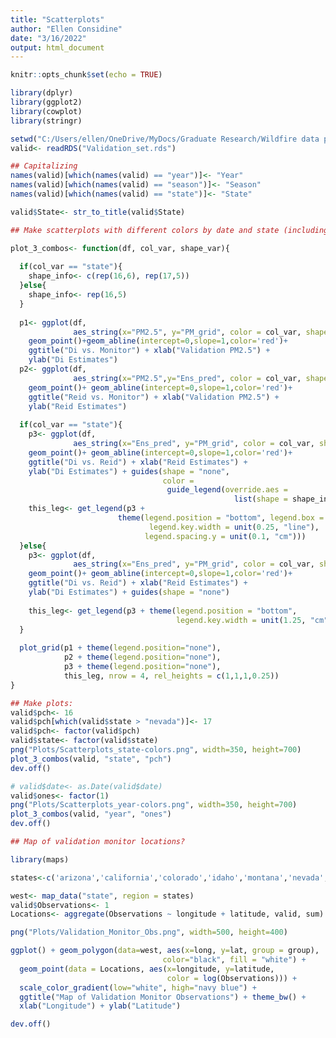 ---
title: "Scatterplots"
author: "Ellen Considine"
date: "3/16/2022"
output: html_document
---

```{r setup, include=FALSE}
knitr::opts_chunk$set(echo = TRUE)
```

```{r}
library(dplyr)
library(ggplot2)
library(cowplot)
library(stringr)

setwd("C:/Users/ellen/OneDrive/MyDocs/Graduate Research/Wildfire data project")
valid<- readRDS("Validation_set.rds")

## Capitalizing
names(valid)[which(names(valid) == "year")]<- "Year"
names(valid)[which(names(valid) == "season")]<- "Season"
names(valid)[which(names(valid) == "state")]<- "State"

valid$State<- str_to_title(valid$State)

```

```{r}
## Make scatterplots with different colors by date and state (including the 17 points where Di is NA):

plot_3_combos<- function(df, col_var, shape_var){
  
  if(col_var == "state"){
    shape_info<- c(rep(16,6), rep(17,5))
  }else{
    shape_info<- rep(16,5)
  }
  
  p1<- ggplot(df,
              aes_string(x="PM2.5", y="PM_grid", color = col_var, shape = shape_var))+
    geom_point()+geom_abline(intercept=0,slope=1,color='red')+
    ggtitle("Di vs. Monitor") + xlab("Validation PM2.5") +
    ylab("Di Estimates")
  p2<- ggplot(df,
              aes_string(x="PM2.5",y="Ens_pred", color = col_var, shape = shape_var))+
    geom_point()+ geom_abline(intercept=0,slope=1,color='red')+
    ggtitle("Reid vs. Monitor") + xlab("Validation PM2.5") +
    ylab("Reid Estimates")
  
  if(col_var == "state"){
    p3<- ggplot(df,
              aes_string(x="Ens_pred", y="PM_grid", color = col_var, shape = shape_var))+
    geom_point()+ geom_abline(intercept=0,slope=1,color='red')+
    ggtitle("Di vs. Reid") + xlab("Reid Estimates") +
    ylab("Di Estimates") + guides(shape = "none",
                                  color = 
                                   guide_legend(override.aes = 
                                                  list(shape = shape_info)) )
    this_leg<- get_legend(p3 +
                        theme(legend.position = "bottom", legend.box = "vertical",
                               legend.key.width = unit(0.25, "line"), 
                              legend.spacing.y = unit(0.1, "cm")))
  }else{
    p3<- ggplot(df,
              aes_string(x="Ens_pred", y="PM_grid", color = col_var, shape = shape_var))+
    geom_point()+ geom_abline(intercept=0,slope=1,color='red')+
    ggtitle("Di vs. Reid") + xlab("Reid Estimates") +
    ylab("Di Estimates") + guides(shape = "none")
    
    this_leg<- get_legend(p3 + theme(legend.position = "bottom",
                                     legend.key.width = unit(1.25, "cm")))
  }
  
  plot_grid(p1 + theme(legend.position="none"),
            p2 + theme(legend.position="none"),
            p3 + theme(legend.position="none"),
            this_leg, nrow = 4, rel_heights = c(1,1,1,0.25))
}

## Make plots:
valid$pch<- 16
valid$pch[which(valid$state > "nevada")]<- 17
valid$pch<- factor(valid$pch)
valid$state<- factor(valid$state)
png("Plots/Scatterplots_state-colors.png", width=350, height=700)
plot_3_combos(valid, "state", "pch")
dev.off()

# valid$date<- as.Date(valid$date)
valid$ones<- factor(1)
png("Plots/Scatterplots_year-colors.png", width=350, height=700)
plot_3_combos(valid, "year", "ones")
dev.off()

```

```{r}
## Map of validation monitor locations?

library(maps)

states<-c('arizona','california','colorado','idaho','montana','nevada','new mexico','oregon','utah','washington','wyoming')

west<- map_data("state", region = states)
valid$Observations<- 1
Locations<- aggregate(Observations ~ longitude + latitude, valid, sum)

png("Plots/Validation_Monitor_Obs.png", width=500, height=400)

ggplot() + geom_polygon(data=west, aes(x=long, y=lat, group = group), 
                                  color="black", fill = "white") + 
  geom_point(data = Locations, aes(x=longitude, y=latitude, 
                                   color = log(Observations))) +
  scale_color_gradient(low="white", high="navy blue") +
  ggtitle("Map of Validation Monitor Observations") + theme_bw() +
  xlab("Longitude") + ylab("Latitude")

dev.off()

```



